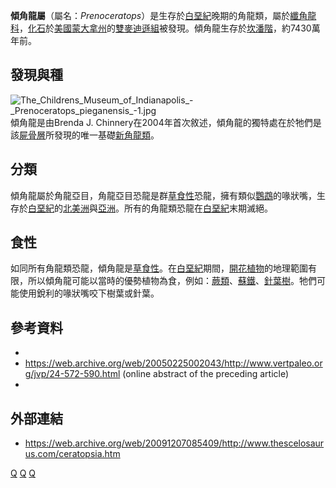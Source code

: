 {{Automatic Taxobox
| taxon = Prenoceratops
| status = fossil
| fossil_range = 晚[[白堊紀|白堊紀]] {{fossil range|74.3}}
| image =Prenoceratops_BW.jpg
| image_width = 250px
| image_caption = 傾角龍的想像圖
| authority = Chinnery, 2004
| type_species = '''派崗傾角龍<br>''Prenoceratops pieganensis'''''
| type_species_authority = Chinnery, 2004 
}}

'''傾角龍屬'''（屬名：''Prenoceratops''）是生存於[[白堊紀|白堊紀]]晚期的角龍類，屬於[[纖角龍科|纖角龍科]]，[[化石|化石]]於[[美國|美國]][[蒙大拿州|蒙大拿州]]的[[雙麥迪遜組|雙麥迪遜組]]被發現。傾角龍生存於[[坎潘階|坎潘階]]，約7430萬年前。

==發現與種==
[[File:The_Childrens_Museum_of_Indianapolis_-_Prenoceratops_pieganensis_-1.jpg|thumb]] 
傾角龍是由Brenda J. Chinnery在2004年首次敘述，傾角龍的獨特處在於牠們是該[[屍骨層|屍骨層]]所發現的唯一基礎[[新角龍類|新角龍類]]。

==分類==
傾角龍屬於角龍亞目，角龍亞目恐龍是群[[草食性|草食性]]恐龍，擁有類似[[鸚鵡|鸚鵡]]的喙狀嘴，生存於[[白堊紀|白堊紀]]的[[北美洲|北美洲]]與[[亞洲|亞洲]]。所有的角龍類恐龍在[[白堊紀|白堊紀]]末期滅絕。

==食性==
如同所有角龍類恐龍，傾角龍是[[草食性|草食性]]。在[[白堊紀|白堊紀]]期間，[[開花植物|開花植物]]的地理範圍有限，所以傾角龍可能以當時的優勢植物為食，例如：[[蕨類|蕨類]]、[[蘇鐵|蘇鐵]]、[[針葉樹|針葉樹]]。牠們可能使用銳利的喙狀嘴咬下樹葉或針葉。

==參考資料==
* {{cite journal|author=Chinnery, BJ|year=2004|title=Description of ''Prenoceratops pieganensis'' gen et sp. nov. (Dinosauria: Neoceratopsia) from the Two Medicine Formation of Montana.|journal=Journal of Vertebrate Paleontology|volume=24|issue=3|pages=572–590}} 
* https://web.archive.org/web/20050225002043/http://www.vertpaleo.org/jvp/24-572-590.html (online abstract of the preceding article) 
*{{cite book|author=Liddell & Scott|year=1980|title=Greek-English Lexicon, Abridged Edition |publisher=Oxford University Press, Oxford, UK|id=ISBN 978-0-19-910207-5}}

==外部連結==
* https://web.archive.org/web/20091207085409/http://www.thescelosaurus.com/ceratopsia.htm
{{頭飾龍類|C.}}
{{Taxonbar|from=Q133157}}

[[Category:北美洲恐龍|Q]]
[[Category:上白堊紀恐龍|Q]]
[[Category:冠飾角龍類|Q]]


{{Dinosaur-stub}}